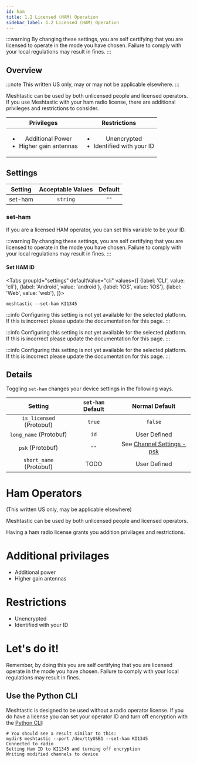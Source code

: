 ```yaml
---
id: ham
title: 1.2 Licensed (HAM) Operation
sidebar_label: 1.2 Licensed (HAM) Operation
---
```



:::warning
By changing these settings, you are self certifying that you are licensed to operate in the mode you have chosen. Failure to comply with your local regulations may result in fines.
:::

## Overview

:::note
This written US only, may or may not be applicable elsewhere.
:::

Meshtastic can be used by both unlicensed people and licensed operators. If you use Meshtastic with your ham radio license, there are additional privileges and restrictions to consider.

|                           Privileges                            |                         Restrictions                          |
| :-------------------------------------------------------------: | :-----------------------------------------------------------: |
| <ul><li>Additional Power</li><li>Higher gain antennas</li></ul> | <ul><li>Unencrypted</li><li>Identified with your ID</li></ul> |

## Settings

| Setting | Acceptable Values | Default |
| :-----: | :---------------: | :-----: |
| set-ham |     `string`      |  `""`   |

### set-ham

If you are a licensed HAM operator, you can set this variable to be your ID.

:::warning
By changing these settings, you are self certifying that you are licensed to operate in the mode you have chosen. Failure to comply with your local regulations may result in fines.
:::

#### Set HAM ID

<Tabs
groupId="settings"
defaultValue="cli"
values={[
{label: 'CLI', value: 'cli'},
{label: 'Android', value: 'android'},
{label: 'iOS', value: 'iOS'},
{label: 'Web', value: 'web'},
]}>
<TabItem value="cli">

```shell title="Set HAM ID"
meshtastic --set-ham KI1345
```

  </TabItem>
  <TabItem value="android">

:::info
Configuring this setting is not yet available for the selected platform. If this is incorrect please update the documentation for this page.
:::

  </TabItem>
  <TabItem value="iOS">

:::info
Configuring this setting is not yet available for the selected platform. If this is incorrect please update the documentation for this page.
:::

  </TabItem>
  <TabItem value="web">

:::info
Configuring this setting is not yet available for the selected platform. If this is incorrect please update the documentation for this page.
:::

  </TabItem>
</Tabs>

## Details

Toggling `set-ham` changes your device settings in the following ways.

|         Setting          | `set-ham` Default |              Normal Default               |
| :----------------------: | :---------------: | :---------------------------------------: |
| `is_licensed` (Protobuf) |      `true`       |                  `false`                  |
|  `long_name` (Protobuf)  |       `id`        |               User Defined                |
|     `psk` (Protobuf)     |       `""`        | See [Channel Settings - psk](channel#psk) |
| `short_name` (Protobuf)  |       TODO        |               User Defined                |

# Ham Operators

(This written US only, may be applicable elsewhere)

Meshtastic can be used by both unlicensed people and licensed operators.

Having a ham radio license grants you addition privilages and restrictions.

# Additional privilages

- Additional power
- Higher gain antennas

# Restrictions

- Unencrypted
- Identified with your ID

# Let's do it!

Remember, by doing this you are self certifying that you are licensed operate in the mode you have chosen. Failure to comply with your local regulations may result in fines.

## Use the Python CLI

Meshtastic is designed to be used without a radio operator license. If you do have a license you can set your operator ID and turn off encryption with the [Python CLI](/docs/software/python/cli/usage#ham-radio-support):

```shell title="Expected Output"
# You should see a result similar to this:
mydir$ meshtastic --port /dev/ttyUSB1 --set-ham KI1345
Connected to radio
Setting Ham ID to KI1345 and turning off encryption
Writing modified channels to device
```
